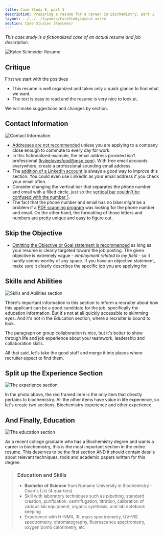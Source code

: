 ```yaml
---
title: Case Study E, part 1
description: Preparing a resume for a career in Biochemistry, part 1
layout: ../../../layouts/CaseStudyLayout.astro
section: Case Studies (Resumes)
---
```

 
*This case study is a fictionalized case of an actual resume and job description.*

![Kylee Schneider Resume](/assets/resumes/kylee-schneider/kylee-schneider-resume-1.jpg)

## Critique

First we start with the positives

* This resume is well organized and takes only a quick glance to find what we want. 
* The text is easy to read and the resume is very nice to look at.

We will make suggestions and changes by section.

## Contact Information

![Contact Information](/assets/resumes/kylee-schneider/old-contact-and-objective.jpg)

* [Addresses are not recommended](/en/resume/tips/address-not-recommended) unless you are applying to a company close enough to commute to every day for work.
* In this fictionalized example, the email address provided isn't professional (kyleelovesfood@msn.com). With free email accounts everywhere, create a professional sounding email address.
* The [addition of a LinkedIn account](/en/resume/tips/use-linkedin) is always a good way to improve this section. You could even use LinkedIn as your email address if you check your email often.
* Consider changing the vertical bar that separates the phone number and email with a filled circle, just so the [vertical bar couldn't be confused with the number 1](/en/resume/tips/keep-it-readable).
* The fact that the phone number and email has no label *might* be a problem if a [PDF scanning program](/en/resume/tips/no-icons-or-graphics) was looking for the phone number and email. On the other hand, the formatting of those letters and numbers are pretty unique and easy to figure out.

## Skip the Objective

* [Omitting the Objective or Goal statement is recommended](/en/resume/tips/goal-is-optional) as long as your resume is clearly targeted toward the job posting. The given objective is extremely vague - *employment related to my field* - so it hardly seems worthy of any space. If you have an objective statement, make sure it clearly describes the specific job you are applying for.

## Skills and Abilities

![Skills and Abilities section](/assets/resumes/kylee-schneider/old-Skills-and-Abilities.jpg)

There's important information in this section to inform a recruiter about how this applicant can be a good candidate for the job, specifically the education information. But it's not at all quickly accessible to skimming eyes. And it's not in the Education section, where a recruiter is bound to look.

The paragraph on group collaboration is nice, but it's better to show through life and job experience about your teamwork, leadership and collaboration skills.

All that said, let's take the good stuff and merge it into places where recruiter expect to find them.

## Split up the Experience Section

![The experience section](/assets/resumes/kylee-schneider/old-experience.jpg)

In the photo above, the red framed item is the only item that directly pertains to biochemistry. All the other items have value in life experience, so let's create two sections, Biochemistry experience and other experience.

## And Finally, Education

![The education section](/assets/resumes/kylee-schneider/old-Education.jpg)

As a recent college graduate who has a Biochemistry degree and wants a career in biochemistry, this is the most important section in the entire resume. This deserves to be the first section AND it should contain details about relevant techniques, tools and academic papers written for this degree.

> ### Education and Skills
> * **Bachelor of Science** from Noname University in Biochemistry - Dean's List (4 quarters)
> * Skill with laboratory techniques such as pipetting, standard creation, purification, centrifugation, titration, calibration of various lab equipment, organic synthesis, and lab notebook keeping
> * Experience with H-NMR, IR, mass spectrometry, UV-VIS spectrometry, chromatography, fluorescence spectrometry, oxygen bomb calorimetry, etc